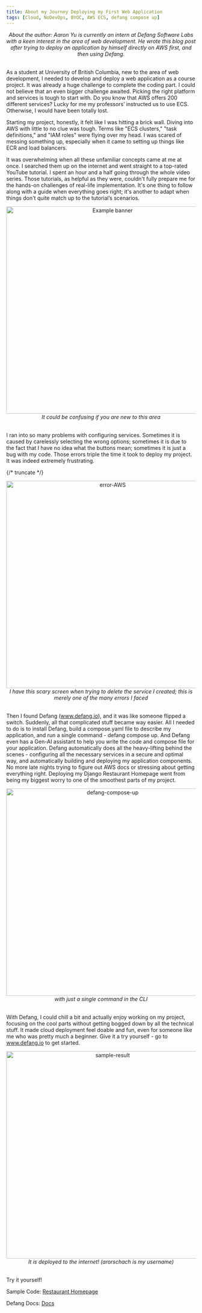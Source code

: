 ```yaml
---
title: About my Journey Deploying my First Web Application
tags: [Cloud, NoDevOps, BYOC, AWS ECS, defang compose up]
---
```

<div align="center">
    <em>About the author: Aaron Yu is currently an intern at Defang Software Labs with a keen interest in the area of web development. He wrote this blog post after trying to deploy an application by himself directly on AWS first, and then using Defang.</em>
</div>
<br/>

As a student at University of British Columbia, new to the area of web development, I needed to develop and deploy a web application as a course project. It was already a huge challenge to complete the coding part. I could not believe that an even bigger challenge awaited. Picking the right platform and services is tough to start with. Do you know that AWS offers 200 different services? Lucky for me my professors’ instructed us to use ECS. Otherwise, I would have been totally lost.

Starting my project, honestly, it felt like I was hitting a brick wall. Diving into AWS with little to no clue was tough. Terms like "ECS clusters," "task definitions," and "IAM roles" were flying over my head. I was scared of messing something up, especially when it came to setting up things like ECR and load balancers.

It was overwhelming when all these unfamiliar concepts came at me at once. I searched them up on the internet and went straight to a top-rated YouTube tutorial. I spent an hour and a half going through the whole video series. Those tutorials, as helpful as they were, couldn't fully prepare me for the hands-on challenges of real-life implementation. It's one thing to follow along with a guide when everything goes right; it's another to adapt when things don't quite match up to the tutorial’s scenarios.


<div align="center">
    <img src="/img/how-AWS-looks.png" alt="Example banner" width="550px"/>
</div>

<div align="center">
   <em>It could be confusing if you are new to this area</em>
</div>
<br/>

I ran into so many problems with configuring services. Sometimes it is caused by carelessly selecting the wrong options; sometimes it is due to the fact that I have no idea what the buttons mean; sometimes it is just a bug with my code. Those errors triple the time it took to deploy my project. It was indeed extremely frustrating.

{/* truncate */}

<div align="center">
    <img src="/img/error-AWS.png" alt="error-AWS" width="550px"/>
</div>

<div align="center">
    <em>I have this scary screen when trying to delete the service I created; this is merely one of the many errors I faced</em>
</div>
<br/>

Then I found Defang (www.defang.io), and it was like someone flipped a switch. Suddenly, all that complicated stuff became way easier. All I needed to do is to install Defang, build a compose.yaml file to describe my application, and run a single command - defang compose up. And Defang even has a Gen-AI assistant to help you write the code and compose file for your application. Defang automatically does all the heavy-lifting behind the scenes - configuring all the necessary services in a secure and optimal way, and automatically building and deploying my application components. No more late nights trying to figure out AWS docs or stressing about getting everything right. Deploying my Django Restaurant Homepage went from being my biggest worry to one of the smoothest parts of my project.


<div align="center">
    <img src="/img/defang-compose-up.png" alt="defang-compose-up" width="550px"/>
</div>

<div align="center">
    <em>with just a single command in the CLI</em>
</div>
<br/>

With Defang, I could chill a bit and actually enjoy working on my project, focusing on the cool parts without getting bogged down by all the technical stuff. It made cloud deployment feel doable and fun, even for someone like me who was pretty much a beginner. Give it a try yourself - go to www.defang.io to get started.


<div align="center">
    <img src="/img/sample-result.png" alt="sample-result" width="550px"/>
</div>

<div align="center">
   <em>It is deployed to the internet! (arorschach is my username)</em>
</div>
<br/>

Try it yourself!

Sample Code: [Restaurant Homepage](https://github.com/HongchenY/Sample-Restaurant-Homepage)

Defang Docs: [Docs](/docs/intro)
